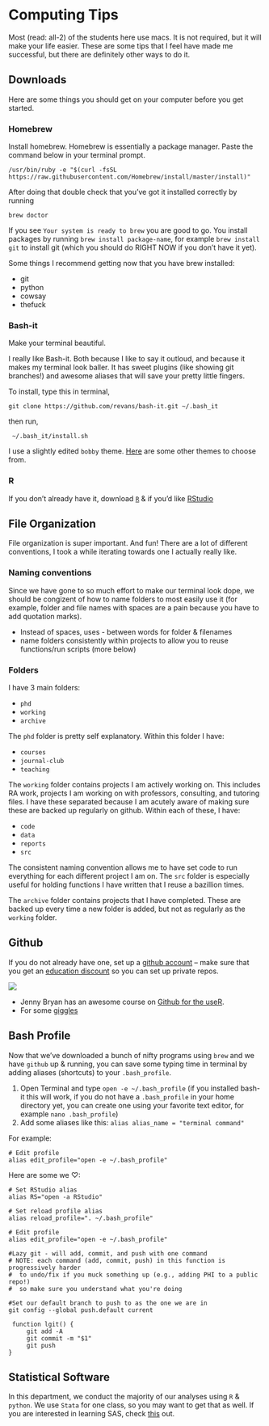 # Computing Tips {#computing}

Most (read: all-2) of the students here use macs. It is not required, but it will make your life easier. These are some tips that I feel have made me successful, but there are definitely other ways to do it.

## Downloads

Here are some things you should get on your computer before you get started. 

### Homebrew
Install homebrew. Homebrew is essentially a package manager. Paste the command below in your terminal prompt.

```
/usr/bin/ruby -e "$(curl -fsSL https://raw.githubusercontent.com/Homebrew/install/master/install)"
```

After doing that double check that you've got it installed correctly by running
```
brew doctor
```

If you see `Your system is ready to brew` you are good to go. You install packages by running `brew install package-name`, for example `brew install git` to install git (which you should do RIGHT NOW if you don't have it yet).

Some things I recommend getting now that you have brew installed:

* git
* python 
* cowsay
* thefuck

### Bash-it
Make your terminal beautiful. 

I really like Bash-it. Both because I like to say it outloud, and because it makes my terminal look baller. It has sweet plugins (like showing git branches!) and awesome aliases that will save your pretty little fingers.

To install, type this in terminal,

```
git clone https://github.com/revans/bash-it.git ~/.bash_it
```

then run,

```
 ~/.bash_it/install.sh
```

I use a slightly edited `bobby` theme. [Here](https://github.com/Bash-it/bash-it/wiki/Themes) are some other themes to choose from.

### R

If you don't already have it, download [`R`](https://cran.r-project.org) & if you'd like [RStudio](https://www.rstudio.com/products/rstudio/#Desktop)


## File Organization

File organization is super important. And fun! There are a lot of different conventions, I took a while iterating towards one I actually really like. 

### Naming conventions

Since we have gone to so much effort to make our terminal look dope, we should be congizent of how to name folders to most easily use it (for example, folder and file names with spaces are a pain because you have to add quotation marks).

* Instead of spaces, uses - between words for folder & filenames
* name folders consistently within projects to allow you to reuse functions/run scripts (more below)


### Folders

I have 3 main folders:

* `phd `
* `working`
* `archive`

The `phd` folder is pretty self explanatory. Within this folder I have:

* `courses`
* `journal-club`
* `teaching`

The `working` folder contains projects I am actively working on. This includes RA work, projects I am working on with professors, consulting, and tutoring files. I have these separated because I am acutely aware of making sure these are backed up regularly on github. Within each of these, I have:

* `code`
* `data`
* `reports`
* `src`

The consistent naming convention allows me to have set code to run everything for each different project I am on. The `src` folder is especially useful for holding functions I have written that I reuse a bazillion times. 

The `archive` folder contains projects that I have completed. These are backed up every time a new folder is added, but not as regularly as the `working` folder.

## Github

If you do not already have one, set up a [github account](https://github.com) -- make sure that you get an [education discount](https://education.github.com/) so you can set up private repos.

![](http://imgs.xkcd.com/comics/git.png)

* Jenny Bryan has an awesome course on [Github for the useR](http://happygitwithr.com/). 
* For some [giggles](http://www.commitlogsfromlastnight.com)

## Bash Profile

Now that we've downloaded a bunch of nifty programs using `brew` and we have `github` up & running, you can save some typing time in terminal by adding aliases (shortcuts) to your `.bash_profile`. 

1. Open Terminal and type `open -e ~/.bash_profile` (if you installed bash-it this will work, if you do not have a `.bash_profile` in your home directory yet, you can create one using your favorite text editor, for example `nano .bash_profile`)
2. Add some aliases like this:
`alias alias_name = "terminal command"`

For example: 

```
# Edit profile
alias edit_profile="open -e ~/.bash_profile"
```

Here are some we $\heartsuit$:

```
# Set RStudio alias
alias RS="open -a RStudio"

# Set reload profile alias
alias reload_profile=". ~/.bash_profile"

# Edit profile
alias edit_profile="open -e ~/.bash_profile"

#Lazy git - will add, commit, and push with one command
# NOTE: each command (add, commit, push) in this function is progressively harder 
#  to undo/fix if you muck something up (e.g., adding PHI to a public repo!) 
#  so make sure you understand what you're doing

#Set our default branch to push to as the one we are in
git config --global push.default current

 function lgit() {
     git add -A
     git commit -m "$1"
     git push
}
```

## Statistical Software

In this department, we conduct the majority of our analyses using `R` & `python`. We use `Stata` for one class, so you may want to get that as well. If you are interested in learning SAS, check [this](https://support.sas.com/edu/schedules.html?ctry=us&id=2588) out.